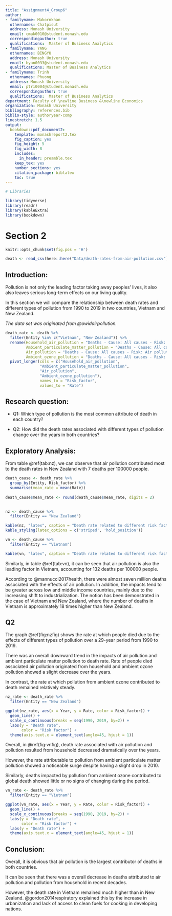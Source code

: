 ```yaml
---
title: "Assignment4_Group6"
author:
- familyname: Makornkhan
  othernames: Chatpisut
  address: Monash University
  email: cmak0010@student.monash.edu
  correspondingauthor: true
  qualifications:  Master of Business Analytics
- familyname: YANG
  othernames: BINGYU
  address: Monash University
  email: byan0033@student.monash.edu
  qualifications: Master of Business Analytics
- familyname: Trinh
  othernames: Phuong
  address: Monash University
  email: ptri0004@student.monash.edu
  correspondingauthor: true
  qualifications:  Master of Business Analytics
department: Faculty of \newline Business &\newline Economics
organization: Monash University
bibliography: references.bib
biblio-style: authoryear-comp
linestretch: 1.5
output:
  bookdown::pdf_document2:
    template: monashreport2.tex
    fig_caption: yes
    fig_height: 5
    fig_width: 8
    includes:
      in_header: preamble.tex
    keep_tex: yes
    number_sections: yes
    citation_package: biblatex
    toc: true
---
```



```r
# Libraries

library(tidyverse)
library(readr)
library(kableExtra)
library(bookdown)
```
\section*{Vietnam and New Zealand}

# Section 2

```r
knitr::opts_chunk$set(fig.pos = 'H')
```


```r
death <- read_csv(here::here("Data/death-rates-from-air-pollution.csv"))
```
## Introduction:

Pollution is not only the leading factor taking away peoples’ lives, it also also leaves serious long-term effects on our living quality. 

In this section we will compare the relationship between death rates and different types of pollution from 1990 to 2019 in two countries, Vietnam and New Zealand.

*The data set was originated from @owidairpollution.*

```r
death_rate <- death %>%
  filter(Entity %in% c("Vietnam", "New Zealand")) %>%
  rename(Household_air_pollution = "Deaths - Cause: All causes - Risk: Household air pollution from solid fuels - Sex: Both - Age: Age-standardized (Rate)",
         Ambient_particulate_matter_pollution = "Deaths - Cause: All causes - Risk: Ambient particulate matter pollution - Sex: Both - Age: Age-standardized (Rate)",
         Air_pollution = "Deaths - Cause: All causes - Risk: Air pollution - Sex: Both - Age: Age-standardized (Rate)",
         Ambient_ozone_pollution = "Deaths - Cause: All causes - Risk: Ambient ozone pollution - Sex: Both - Age: Age-standardized (Rate)") %>%
  pivot_longer(cols = c("Household_air_pollution",
               "Ambient_particulate_matter_pollution",
               "Air_pollution", 
               "Ambient_ozone_pollution"),
               names_to = "Risk_factor",
               values_to = "Rate")
```

## Research question:

- Q1: Which type of pollution is the most common attribute of death in each country?

- Q2: How did the death rates associated with different types of pollution change over the years in both countries?

## Exploratory Analysis:

From table \@ref(tab:nz), we can observe that air pollution contributed most to the death rates in New Zealand with 7 deaths per 100000 people.

```r
death_cause <- death_rate %>%
  group_by(Entity, Risk_factor) %>%
  summarise(mean_rate = mean(Rate))
  
death_cause$mean_rate <- round(death_cause$mean_rate, digits = 2)
  
```

```r
nz <- death_cause %>%
  filter(Entity == "New Zealand")

kable(nz, "latex", caption = "Death rate related to different risk factors in New Zealand", booktabs = T) %>%
kable_styling(latex_options = c('striped', 'hold_position'))
```




```r
vn <- death_cause %>%
  filter(Entity == "Vietnam")

kable(vn, "latex", caption = "Death rate related to different risk factors in Vietnam", booktabs = T) %>% kable_styling(latex_options = c('striped', 'hold_position'))
```

Similarly, in table \@ref(tab:vn), it can be seen that air pollution is also the leading factor in Vietnam, accounting for 132 deaths per 100000 people.


According to @mannucci2017health, there were almost seven million deaths associated with the effects of air pollution. In addition, the impacts tend to be greater across low and middle income countries, mainly due to the increasing shift to industrialization. The notion has been demonstrated in the case of Vietnam and New Zealand, where the number of deaths in Vietnam is approximately 18 times higher than New Zealand.

## Q2

The graph \@ref(fig:nzfig) shows the rate at which people died due to the effects of different types of pollution over a 29-year period from 1990 to 2019. 

There was an overall downward trend in the impacts of air pollution and ambient particulate matter pollution to death rate. 
Rate of people died associated air pollution originated from household and ambient ozone pollution showed a slight decrease over the years.

In contrast, the rate at which pollution from ambient ozone contributed to death remained relatively steady.

```r
nz_rate <- death_rate %>%
  filter(Entity == "New Zealand")

ggplot(nz_rate, aes(x = Year, y = Rate, color = Risk_factor)) +
  geom_line() +
  scale_x_continuous(breaks = seq(1990, 2019, by=2)) +
  labs(y = "Death rate",
       color = "Risk factor") +
  theme(axis.text.x = element_text(angle=45, hjust = 1))

```
Overall, in \@ref(fig:vnfig), death rate associated with air pollution and pollution resulted from household decreased dramatically over the years. 

However, the rate attributable to pollution from ambient particulate matter pollution showed a noticeable surge despite having a slight drop in 2010.

Similarly, deaths impacted by pollution from ambient ozone contributed to global death showed little or no signs of changing during the period.


```r
vn_rate <- death_rate %>%
  filter(Entity == "Vietnam")

ggplot(vn_rate, aes(x = Year, y = Rate, color = Risk_factor)) +
  geom_line() +
  scale_x_continuous(breaks = seq(1990, 2019, by=2)) +
  labs(y = "Death rate",
       color = "Risk factor") +
  labs(y = "Death rate") +
  theme(axis.text.x = element_text(angle=45, hjust = 1))
```



## Conclusion:

Overall, it is obvious that air pollution is the largest contributor of deaths in both countries.

It can be seen that there was a overall decrease in deaths attributed to air pollution and pollution from household in recent decades. 

However, the death rate in Vietnam remained much higher than in New Zealand. @gordon2014respiratory explained this by the increase in urbanization and lack of access to clean fuels for cooking in developing nations.













